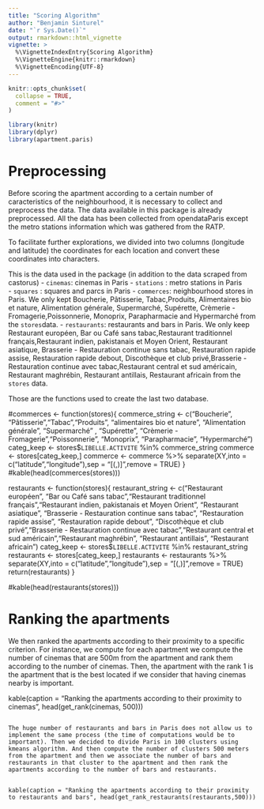 ```yaml
---
title: "Scoring Algorithm"
author: "Benjamin Sinturel"
date: "`r Sys.Date()`"
output: rmarkdown::html_vignette
vignette: >
  %\VignetteIndexEntry{Scoring Algorithm}
  %\VignetteEngine{knitr::rmarkdown}
  %\VignetteEncoding{UTF-8}
---
```


```r
knitr::opts_chunk$set(
  collapse = TRUE,
  comment = "#>"
)
```

```r
library(knitr)
library(dplyr)
library(apartment.paris)
```

# Preprocessing 

Before scoring the apartment according to a certain number of caracteristics of the neighbourhood, it is necessary to collect and preprocess the data. The data available in this package is already preprocessed. All the data has been collected from opendataParis except the metro stations information which was gathered from the RATP.

To facilitate further explorations, we divided into two columns (longitude and latitude) the coordinates for each location and convert these coordinates into characters. 

This is the data used in the package (in addition to the data scraped from castorus)
- `cinemas`: cinemas in Paris 
- `stations` : metro stations in Paris  
- `squares` : squares and parcs in Paris 
- `commerces`: neighbourhood stores in Paris. We only kept Boucherie, Pâtisserie, Tabac,Produits, Alimentaires bio et nature, Alimentation générale, Supermarché, Supérette, Crèmerie - Fromagerie,Poissonnerie, Monoprix, Parapharmacie and Hypermarché from the `stores`data. 
- `restaurants`: restaurants and bars in Paris. We only keep Restaurant européen, Bar ou Café sans tabac,Restaurant traditionnel français,Restaurant indien, pakistanais et Moyen Orient, Restaurant asiatique, Brasserie - Restauration continue sans tabac, Restauration rapide assise, Restauration rapide debout, Discothèque et club privé,Brasserie - Restauration continue avec tabac,Restaurant central et sud américain, Restaurant maghrébin, Restaurant antillais, Restaurant africain from the `stores` data. 

Those are the functions used to create the last two database.


#commerces <- function(stores){
    commerce_string <- c("Boucherie", "Pâtisserie","Tabac","Produits", "alimentaires bio et nature", "Alimentation générale", "Supermarché" , "Supérette", "Crèmerie - Fromagerie","Poissonnerie", "Monoprix", "Parapharmacie", "Hypermarché")
  categ_keep <- stores$`LIBELLE.ACTIVITE` %in% commerce_string
  commerce <- stores[categ_keep,]
  commerce <- commerce %>% 
      separate(XY,into = c("latitude","longitude"),sep = "[(,)]",remove = TRUE)
}
#kable(head(commerces(stores)))





restaurants <- function(stores){
    restaurant_string <- c("Restaurant européen", "Bar ou Café sans tabac","Restaurant traditionnel français","Restaurant indien, pakistanais et Moyen Orient", "Restaurant asiatique", "Brasserie - Restauration continue sans tabac",
                  "Restauration rapide assise", "Restauration rapide debout", "Discothèque et club privé","Brasserie - Restauration continue avec tabac","Restaurant central et sud américain","Restaurant maghrébin", "Restaurant antillais", "Restaurant africain")
  categ_keep <- stores$`LIBELLE.ACTIVITE` %in% restaurant_string
  restaurants <- stores[categ_keep,]
  restaurants <- restaurants %>% 
    separate(XY,into = c("latitude","longitude"),sep = "[(,)]",remove = TRUE) 
 return(restaurants)
}

#kable(head(restaurants(stores)))



# Ranking the apartments 

We then ranked the apartments according to their proximity to a specific criterion. For instance, we compute for each apartment we compute the number of cinemas that are 500m from the apartment and rank them according to the number of cinemas. Then, the apartment with the rank 1 is the apartment that is the best located if we consider that having cinemas nearby is important. 


kable(caption = "Ranking the apartments according to their proximity to cinemas", head(get_rank(cinemas, 500)))
```

The huge number of restaurants and bars in Paris does not allow us to implement the same process (the time of computations would be to important). Then we decided to divide Paris in 100 clusters using kmeans algorithm. And then compute the number of clusters 500 meters from the apartment and then we associate the number of bars and restaurants in that cluster to the apartment and then rank the apartments according to the number of bars and restaurants. 


kable(caption = "Ranking the apartments according to their proximity to restaurants and bars", head(get_rank_restaurants(restaurants,500)))
```


